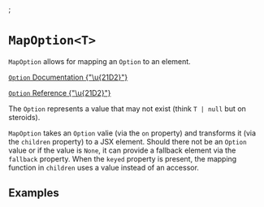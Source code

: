 

<Meta of={MapOptionStories} />;

# `MapOption<T>`

`MapOption` allows for mapping an `Option` to an element.

[`Option` Documentation {"\u{21D2}"}](https://effect.website/docs/data-types/option/)

[`Option` Reference {"\u{21D2}"}](https://effect-ts.github.io/effect/effect/Option.ts.html)

The `Option` represents a value that may not exist (think `T | null` but on steroids).

`MapOption` takes an `Option` valie (via the `on` property) and transforms it (via the `children` property) to a JSX element.
Should there not be an `Option` value or if the value is `None`, it can provide a fallback element via the `fallback` property.
When the `keyed` property is present, the mapping function in `children` uses a value instead of an accessor.

<ArgTypes of={MapOptionStories} />

## Examples

<Canvas of={MapOptionStories.Basic} />
<Canvas of={MapOptionStories.Fallback} />
<Canvas of={MapOptionStories.Keyed} />
